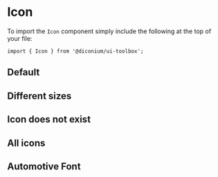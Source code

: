 
<Meta of={IconStories} />

# Icon

To import the `Icon` component simply include the following at the top of your file:

```
import { Icon } from '@diconium/ui-toolbox';
```

## Default

<Canvas of={IconStories.Default} />

## Different sizes

<Canvas of={IconStories.DifferentSizes} />

## Icon does not exist

<Canvas of={IconStories.IconDoesNotExist} />

## All icons

<Canvas of={IconStories.All} />

## Automotive Font

<Canvas of={IconStories.AutomotiveFont} />
